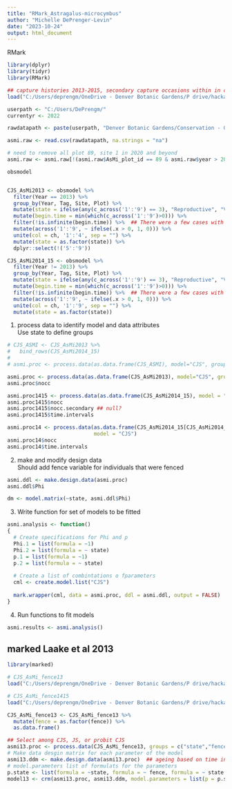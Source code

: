 ```yaml
---
title: "RMark_Astragalus-microcymbus"
author: "Michelle DePrenger-Levin"
date: "2023-10-24"
output: html_document
---
```

RMark
```r
library(dplyr)
library(tidyr)
library(RMark)

## capture histories 2013-2015, secondary capture occasions within in closed periods
load("C:/Users/deprengm/OneDrive - Denver Botanic Gardens/P drive/hackathon/GitPVA/datasets/Observations3years.Rdata")

userpath <- "C:/Users/DePrengm/"
currentyr <- 2022

rawdatapath <- paste(userpath, "Denver Botanic Gardens/Conservation - General/AllProjectsBySpecies/Astragalus-microcymbus/Astragalus-microcymbus_Data/", currentyr, "_Astragalus-microcymbus_RawData.csv", collapse = '', sep = '')

asmi.raw <- read.csv(rawdatapath, na.strings = "na")

# need to remove all plot 89, site 1 in 2020 and beyond
asmi.raw <- asmi.raw[!(asmi.raw$AsMi_plot_id == 89 & asmi.raw$year > 2019),]

```


```r
obsmodel


CJS_AsMi2013 <- obsmodel %>%
  filter(Year == 2013) %>%
  group_by(Year, Tag, Site, Plot) %>%
  mutate(state = ifelse(any(c_across('1':'9') == 3), "Reproductive", "Vegetative")) %>%
  mutate(begin.time = min(which(c_across('1':'9')>0))) %>%
  filter(!is.infinite(begin.time)) %>%  ## There were a few cases with no observations in 2014
  mutate(across('1':'9', ~ ifelse(.x > 0, 1, 0))) %>%
  unite(col = ch, '1':'4', sep = "") %>%
  mutate(state = as.factor(state)) %>%
  dplyr::select(!('5':'9'))

CJS_AsMi2014_15 <- obsmodel %>%
  filter(Year != 2013) %>%
  group_by(Year, Tag, Site, Plot) %>%
  mutate(state = ifelse(any(c_across('1':'9') == 3), "Reproductive", "Vegetative")) %>%
  mutate(begin.time = min(which(c_across('1':'9')>0))) %>%
  filter(!is.infinite(begin.time)) %>%  ## There were a few cases with no observations in 2014
  mutate(across('1':'9', ~ ifelse(.x > 0, 1, 0))) %>%
  unite(col = ch, '1':'9', sep = "") %>%
  mutate(state = as.factor(state)) 


```

1. process data to identify model and data attributes   
Use state to define groups
```r

# CJS_ASMI <- CJS_AsMi2013 %>%
#   bind_rows(CJS_AsMi2014_15)
# 
# asmi.proc <- process.data(as.data.frame(CJS_ASMI), model="CJS", groups = "state", begin.time = 2013)

asmi.proc <- process.data(as.data.frame(CJS_AsMi2013), model="CJS", groups = "state")
asmi.proc$nocc 

asmi.proc1415 <- process.data(as.data.frame(CJS_AsMi2014_15), model = "CJS", groups = "state", begin.time = 2014)
asmi.proc1415$nocc
asmi.proc1415$nocc.secondary ## null?
asmi.proc1415$time.intervals

asmi.proc14 <- process.data(as.data.frame(CJS_AsMi2014_15[CJS_AsMi2014_15$Year == 2014,]),
                            model = "CJS")
asmi.proc14$nocc
asmi.proc14$time.intervals


```


2. make and modify design data    
Should add fence variable for individuals that were fenced
```r

asmi.ddl <- make.design.data(asmi.proc)
asmi.ddl$Phi

dm <- model.matrix(~state, asmi.ddl$Phi)
```


3. Write function for set of models to be fitted
```r
asmi.analysis <- function()
{
  # Create specifications for Phi and p
  Phi.1 = list(formula = ~1)
  Phi.2 = list(formula = ~ state)
  p.1 = list(formula = ~1)
  p.2 = list(formula = ~ state)
  
  # Create a list of combintations o fparameters
  cml <- create.model.list("CJS")
  
  mark.wrapper(cml, data = asmi.proc, ddl = asmi.ddl, output = FALSE)
}


```


4. Run functions to fit models
```r
asmi.results <- asmi.analysis()
```





## marked Laake et al 2013   
```r
library(marked)

# CJS_AsMi_fence13
load("C:/Users/deprengm/OneDrive - Denver Botanic Gardens/P drive/hackathon/GitPVA/datasets/CJS_2013.Rdata")

# CJS_AsMi_fence1415
load("C:/Users/deprengm/OneDrive - Denver Botanic Gardens/P drive/hackathon/GitPVA/datasets/CJS_201415.Rdata")

CJS_AsMi_fence13 <- CJS_AsMi_fence13 %>%
  mutate(fence = as.factor(fence)) %>%
  as.data.frame()

## Select among CJS, JS, or probit CJS  
asmi13.proc <- process.data(CJS_AsMi_fence13, groups = c("state","fence"), model = "probitCJS") ## "Huggins ??, probit MCMC
# Make data desgin matrix for each parameter of the model
asmi13.ddm <- make.design.data(asmi13.proc)  ## ageing based on time interval, starts at 0 
# model.parameters list of formulats for the parameters 
p.state <- list(formula = ~state, formula = ~ fence, formula = ~ state + fence)
model13 <- crm(asmi13.proc, asmi13.ddm, model.parameters = list(p = p.state), accumulate = FALSE)

```

